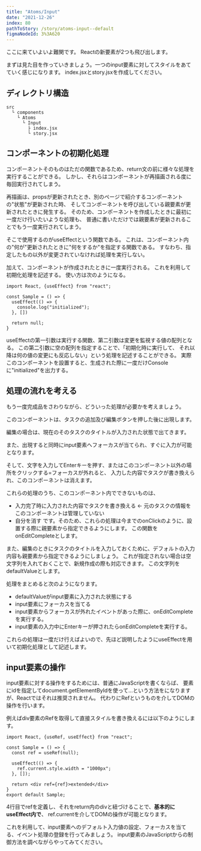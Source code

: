 ```yaml
---
title: "Atoms/Input"
date: "2021-12-26"
index: 80
pathToStory: /story/atoms-input--default
figmaNodeId: 3%3A620
---
```


ここに来ていよいよ難関です。
Reactの新要素が2つも飛び出します。

まずは見た目を作っていきましょう。一つのinput要素に対してスタイルをあてていく感じになります。
index.jsxとstory.jsxを作成してください。

## ディレクトリ構造

```
src
  └ components
    └ Atoms
      └ Input
        ├ index.jsx
        └ story.jsx
```

## コンポーネントの初期化処理

コンポーネントそのものはただの関数であるため、return文の前に様々な処理を実行することができる。
しかし、それらはコンポーネントが再描画される度に毎回実行されてしまう。

再描画は、propsが更新されたとき、別のページで紹介するコンポーネントの"状態"が更新された時、
そしてコンポーネントを呼び出している親要素が更新されたときに発生する。
そのため、コンポーネントを作成したときに最初に一度だけ行いたいような処理も、
普通に書いただけでは親要素が更新されることでもう一度実行されてしまう。

そこで使用するのがuseEffectという関数である。
これは、コンポーネント内の"何が"更新されたときに"何をするか"を指定する関数である。
すなわち、指定したもの以外が変更されていなければ処理を実行しない。

加えて、コンポーネントが作成されたときに一度実行される。
これを利用して初期化処理を記述する。
使い方は次のようになる。
```
import React, {useEffect} from "react";

const Sample = () => {
  useEffect(() => {
    console.log("initialized");
  }, [])

  return null;
}
```
useEffectの第一引数は実行する関数、第二引数は変更を監視する値の配列となる。
この第二引数に空の配列を指定することで、「初期化時に実行して、
それ以降は何の値の変更にも反応しない」という処理を記述することができる。
実際このコンポーネントを設置すると、生成された際に一度だけConsoleに"initialized"を出力する。

## 処理の流れを考える

もう一度完成品をさわりながら、どういった処理が必要かを考えましょう。

このコンポーネントは、タスクの追加及び編集ボタンを押した後に出現します。

編集の場合は、現在のそのタスクのタイトルが入力された状態で出てきます。

また、出現すると同時にinput要素へフォーカスが当てられ、すぐに入力が可能となります。

そして、文字を入力してEnterキーを押す、またはこのコンポーネント以外の場所をクリックする=フォーカスが外れると、
入力した内容でタスクが書き換えられ、このコンポーネントは消えます。

これらの処理のうち、このコンポーネント内でできないものは、
- 入力完了時に入力された内容でタスクを書き換える <- 元のタスクの情報をこのコンポーネントは管理していない
- 自分を消す
です。そのため、これらの処理は今までのonClickのように、設置する際に親要素から指定できるようにします。
この関数をonEditCompleteとします。

また、編集のときにタスクのタイトルを入力しておくために、デフォルトの入力内容も親要素から指定できるようにしましょう。
これが指定されない場合は空文字列を入れておくことで、新規作成の際も対応できます。
この文字列をdefaultValueとします。

処理をまとめると次のようになります。
- defaultValueがinput要素に入力された状態にする
- input要素にフォーカスを当てる
- input要素からフォーカスが外れたイベントがあった際に、onEditCompleteを実行する。
- input要素の入力中にEnterキーが押されたらonEditCompleteを実行する。

これらの処理は一度だけ行えばよいので、先ほど説明したようにuseEffectを用いて初期化処理として記述します。

## input要素の操作

input要素に対する操作をするためには、普通にJavaScriptを書くならば、
要素にidを指定してdocument.getElementByIdを使って…という方法をになりますが、Reactではそれは推奨されません。
代わりにRefというものを介してDOMの操作を行います。

例えばdiv要素のRefを取得して直接スタイルを書き換えるには以下のようにします。
```
import React, {useRef, useEffect} from "react";

const Sample = () => {
  const ref = useRef(null);
  
  useEffect(() => {
    ref.current.style.width = "1000px";
  }, []);

  return <div ref={ref}>extended</div>
}
export default Sample;
```
4行目でrefを定義し、それをreturn内のdivと紐づけることで、**基本的にuseEffect内で**、
ref.currentを介してDOMの操作が可能となります。

これを利用して、input要素へのデフォルト入力値の設定、フォーカスを当てる、イベント処理の登録を行ってみましょう。
input要素のJavaScriptからの制御方法を調べながらやってみてください。
